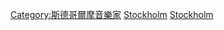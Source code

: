 
[[Category:斯德哥爾摩音樂家|Category:斯德哥爾摩音樂家]]
[[Category:依城市劃分的歌手|Stockholm]]
[[Category:瑞典歌手|Stockholm]]